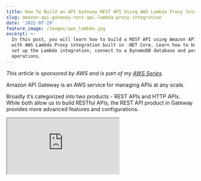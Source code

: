 ```yaml
---
title: How To Build an API Gateway REST API Using AWS Lambda Proxy Integration?
slug: amazon-api-gateway-rest-api-lambda-proxy-integration
date: '2022-07-29'
feature_image: /images/aws_lambda.jpg
excerpt: >-
  In this post, you will learn how to build a REST API using Amazon API Gateway
  with AWS Lambda Proxy integration built in .NET Core. Learn how to build and
  set up the Lambda integration, connect to a DynamoDB database and perform CRUD
  operations.
---
```

_This article is sponsored by AWS and is part of my [AWS Series](/tag/aws/)._

Amazon API Gateway is an AWS service for managing APIs at any scale.

Broadly it’s categorized into two products - REST APIs and HTTP APIs. While both allow us to build RESTful APIs, the REST API product in Gateway provides more advanced features and configurations.

<iframe src="https://www.youtube.com/embed/13Urq-AqH8M" />

REST API supports different integration options to power the APIs we build, and AWS Lambda is one of them.

In a previous blog post, I walked through the different building blocks of the Amazon API Gateway REST API. If you are entirely new to this, I highly recommend checking that out first to understand some of the basic terminologies and features.

[

Amazon API Gateway - Introduction To Building REST APIs

Learn how to build REST API using API Gateway. We will learn the different building blocks of REST APIs, how they connect with each other, and how you can build and configure an API in the AWS Console.

![](/favicon.ico)Rahul NathRahul Pulikkot Nath

![](/images/learning_code.jpg)

](/blog/amazon-api-gateway-rest-api-introduction)

In this post, we will learn how to build a REST API using Amazon API Gateway with AWS Lambda Proxy integration built in .NET Core.

With Proxy Integration, the HTTP Request coming into the API Gateway is passed as is to the Lambda Function, and the function is responsible for interpreting the request.

You will learn:

-   Build an AWS Lambda in .NET to handle Amazon API Gateway Request/Response.
-   Persist data to Amazon DynamoDB and perform Create, Read, Update & Delete (CRUD) operations on the data.
-   Set up and integrate with AWS Lambda from API Gateway.

## Build AWS Lambda

Let’s first build out the Lambda function to handle Amazon API Gateway requests/responses.

[

AWS Lambda For The .NET Developer

Learn to build Serverless Applications on AWS

![](https://www.udemy.com/staticx/udemy/images/v7/apple-touch-icon.png)Udemy

![](https://img-c.udemycdn.com/course/480x270/4689888_b522_4.jpg)

](https://www.udemy.com/course/aws-lambda-dotnet/?referralCode=981481B991C2890BD448)

The AWS Toolkit extension makes it easy to build AWS applications in .NET core. It’s available on multiple IDEs. You can check out the setup video, available for a free preview on my [Udemy Course here.](https://www.udemy.com/course/aws-lambda-dotnet/?referralCode=981481B991C2890BD448)

Create an Empty Lambda Function from the available Visual Studio templates. To interact with API Gateway Events, we need a NuGet package - [Amazon.Lambda.APIGatewayEvents](https://www.nuget.org/packages/Amazon.Lambda.APIGatewayEvents)

```csharp
public async Task<APIGatewayProxyResponse> FunctionHandler(
        APIGatewayProxyRequest request, ILambdaContext context)
{
    var userIdString = request.QueryStringParameters?["userId"];
    if (Guid.TryParse(userIdString, out var userId))
    {
        var dynamoDbContext = new DynamoDBContext(new AmazonDynamoDBClient());
        var user = await dynamoDbContext.LoadAsync<User>(userId);
        if (user != null)
            return new APIGatewayProxyResponse()
            {
                StatusCode = 200,
                Body = JsonSerializer.Serialize(user)
            };
    }

    return new APIGatewayProxyResponse()
    {
        StatusCode = 400,
        Body = "Bad Request"
    };
}

```

The above function code connects to the DynamoDB User table and retrieves the User information from the table for the given user id GUID. It extracts the `userId` from the API Gateway request from the query string parameters collection.

Since I have set up the AWS Credentials for my local development environment using configuration files, I don’t have to pass in any credentials explicitly. If you want to set it up for your development environment, check out my blog post on [How To Manage Credentials When Building .NET Application on AWS](/blog/amazon-credentials-dotnet/).

The DynamoDB context, by convention, uses the class name, in this case, _User,_ to find the table it needs to read data. For a valid user id, it returns the User object returned from the DynamoDB table back to the caller. The function returns the `APIGatewayProxyResponse` type with the details populated with the appropriate HTTP status code.

### Mock Lambda Test Tool

The Lambda project comes with the Mock Lambda Test tool, which helps test the Lambda function in development environments. Running the Lambda function project launches the tool and opens a browser.

It provides the UI to simulate an API Gateway Proxy request. Select the appropriate Example Requests type, API Gateway AWS Proxy, which populates the Function Input with a sample gateway request JSON object. Update the properties on the sample request and hit the Execute Function method.

![Mock Lambda test tool allows invoking the lambda function on the development machine and simulates API Gateway AWS Proxy requests. You can populate all request properties, just as it would have come from API Gateway request.](/images/api-gateway-rest-api-lambda-proxy-mock-lambda-test-tool.jpg)

You can test the lambda function with different input options and parameters using the Mock Lambda Test Tool.

### Publish to AWS & Setup IAM Policies

With the Lambda function building and tested locally, let’s deploy it to our AWS Account. The easiest way is from the Visual Studio with the AWS Toolkit installed.

I usually set up a build-deploy pipeline in a real-world application to automate this. Check below how to use CloudFormation templates to automate build-deploy pipeline.

<iframe src="https://www.youtube.com/embed/U96230YlSJA" />

Let’s now use the ‘Publish To Lambda Function’ option by right-clicking on the project in Visual Studio.

Enter the function name (`user-service`), and the role policies (_BasicExecutionPolicy_) for the Lambda function and click deploy.

![Publish the lambda function from Visual Studio using the AWS Toolkit.](/images/api-gateway-rest-api-lambda-proxy-publish-lambda.jpg)

Once deployed to AWS, we need to make sure the lambda function has access to talk to the appropriate DynamoDB tables. In this case, we need to explicitly add the permissions to talk to the User table in our account.

Add this by updating the Lambda IAM role automatically created when we deployed from Visual Studio.

Navigate to the Lambda Function in AWS Console, under Configuration → Permissions, and select the Execution Role assigned to the Lambda Function.

It opens the IAM Role, where you can Add additional Permissions to the role.

![Update the Lambda IAM Role to provider permissions to talk to the DynamoDB table. Explicitly select the required permissions and the Resources the Lambda function needs access to.](/images/api-gateway-rest-api-lambda-proxy-lambda-iam-role.jpg)

I have added specific permissions (Read, Put, Update and Delete) for the User table. Provide only the minimum required permissions and explicitly choose the Resources that need access. This follows the [Apply least-privilege permissions](https://docs.aws.amazon.com/IAM/latest/UserGuide/best-practices.html#grant-least-privilege) with IAM Policies guidelines.

## Integrate API Gateway to Lambda Function

With the Lambda function up and running in our AWS account, it’s time to integrate it with the AWS API Gateway method integration.

Once you create a new API Gateway REST API, add a User resource and a `GET` method under that. You can follow the steps detailed [in my previous post](/blog/amazon-api-gateway-rest-api-introduction/) to get this setup.

To set up Lambda integration, select the Lambda function under the Integration Request. Provide the details of the region and the Lambda Function to connect to integrate.

Check the ‘_Use Lambda Proxy Integration_’ option, which turns on Proxy integration for the integration.

![Set up the method integration request with the Lambda function details to set up the integration. Make sure to select Lambda Proxy integration.](/images/api-gateway-rest-api-lambda-proxy-lambda-method-integration-request.jpg)

Once you assign the integration to the Lambda function, it will automatically prompt to add permission for the Gateway to invoke the Lambda function. This is required so that API Gateway can invoke/trigger the Lambda Function whenever a request comes to this API Method.

## Reuse Lambda For Multiple Methods

Each method added in API Gateway needs an associated Lambda function to handle the request.

Depending on the use case and how you want to scale, you can use the same Lambda function or have a different Lambda function for each method/endpoint.

If you are unsure, you can start with one Lambda function for each resource in API Gateway and then decide to break it up further if you need to as your application grows.

To reuse the same Lambda function to handle multiple HTTP methods, we can switch the functionality in the Lambda Function based on the HTTP Method. The `HttPMethod` property of the `APIGatewayProxyRequest` provides this value.

### Add POST Endpoint

The main function handler, now takes in the request and uses switch/case on the `HtppMethod` to determine what action to perform. For a `POST` request, it calls the `HandlePost` method.

```csharp
public async Task<APIGatewayProxyResponse> FunctionHandler(
    APIGatewayProxyRequest request, ILambdaContext context)
{
    return request.HttpMethod switch
    {
        "GET" => await HandleGet(request),
        "POST" => await HandlePost(request),
        _ => new APIGatewayProxyResponse() { StatusCode = 500, Body = "Unknown Request" }
    };
}

private async Task<APIGatewayProxyResponse> HandlePost(
    APIGatewayProxyRequest request)
{
    var user = JsonSerializer.Deserialize<User>(request.Body);
    if (user != null)
    {
        await _dynamoDbContext.SaveAsync(user);
        return new APIGatewayProxyResponse()
        {
            StatusCode = 200,
            Body = "User Added"
        };
    }

    return new APIGatewayProxyResponse()
    {
        StatusCode = 400,
        Body = "Bad Request"
    };
}

```

The `HandlePost` function expects the _User_ information to be part of the HttpRequest Body in JSON format. For a valid user, it writes it to the User table in DynamoDB.

The response for all the requests is still the same `APIGatewayProxyResponse` type.

You can use the Mock Lambda Test tool to test these changes on your development environment and deploy them to the AWS Lambda function same as before.

## Deploy API

To interact and make the API callable for your users, you need to Deploy the API to a Stage.

> _A Stage is a logical reference to a lifecycle state of your API (for example, `dev`, `prod`, `beta`, `v2`)._

Once deployed, you can use the URL for the API to test the end-end integration. Test the `GET` and `POST` methods on the _/user_ resource.

![Amazon API Gateway REST API deployed to a Stage.](/images/api-gateway-rest-api-lambda-proxy-stage.jpg)

But with the current setup, if we deploy the API to two stages, it will still be talking to the same backend integrations - Lambda Function and DynamoDB table. We can solve that using Stage variables and integrate with different backend services based on the stage it’s running on. Read more on this follow up post here on [How To Manage Multiple Stages in Amazon API Gateway REST API?](/blog/amazon-api-gateway-rest-api-multiple-stages/)

_Full Source code and demo [available here](https://rahulpnath.visualstudio.com/YouTube%20Samples/_git/api-gateway-rest-lambda-proxy-integration)._

I hope this helped you to set up your Amazon API Gateway REST APIs using Lambda Functions running on .NET Core.
